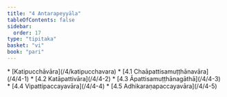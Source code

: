 ```yaml
---
title: "4 Antarapeyyāla"
tableOfContents: false
sidebar:
  order: 17
type: "tipitaka"
basket: "vi"
book: "pari"
---
```



<DynamicBreadcrumb />



<TableOfContents book="pari" section="4">
* [Katipucchāvāra](/4/katipucchavara)
* [4.1 Chaāpattisamuṭṭhānavāra](/4/4-1)
* [4.2 Katāpattivāra](/4/4-2)
* [4.3 Āpattisamuṭṭhānagāthā](/4/4-3)
* [4.4 Vipattipaccayavāra](/4/4-4)
* [4.5 Adhikaraṇapaccayavāra](/4/4-5)
</TableOfContents>